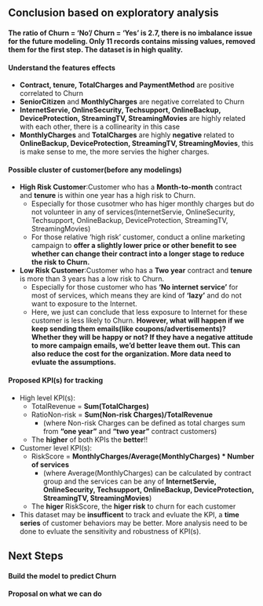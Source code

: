 
## Conclusion based on exploratory analysis
#### The ratio of Churn = 'No'/ Churn = 'Yes' is **2.7**, there is no imbalance issue for the future modeling. Only 11 records contains missing values, removed them for the first step. The dataset is in high quality.


#### Understand the features effects

  + **Contract, tenure, TotalCharges and PaymentMethod** are positive correlated to Churn
  + **SeniorCitizen** and **MonthlyCharges** are negative correlated to Churn 
  + **InternetServie, OnlineSecurity, Techsupport, OnlineBackup, DeviceProtection, StreamingTV, StreamingMovies** are highly related with each other, there is a collinearity in this case
  + **MonthlyCharges** and **TotalCharges** are highly **negative** related to **OnlineBackup, DeviceProtection, StreamingTV, StreamingMovies**, this is make sense to me, the more servies the higher charges.
  
#### Possible cluster of customer(before any modelings)
  + **High Risk Customer**:Customer who has a **Month-to-month** contract and **tenure** is within one year has a high risk to Churn. 
    - Especially for those cusotmer who has higer monthly charges but do not volunteer in any of services(InternetServie, OnlineSecurity, Techsupport, OnlineBackup, DeviceProtection, StreamingTV, StreamingMovies)
    - For those relative 'high risk' customer, conduct a online marketing campaign to **offer a slightly lower price or other benefit to see whether can change their contract into a longer stage to reduce the risk to Churn.**
    
  + **Low Risk Customer**:Customer who has a **Two year** contract and **tenure** is more than 3 years has a low risk to Churn.
    - Especially for those customer who has **'No internet service'** for most of services, which means they are kind of **'lazy'** and do not want to exposure to the Internet.
    - Here, we just can conclude that less exposure to Internet for these customer is less likely to Churn. **However, what will happen if we keep sending them emails(like coupons/advertisements)? Whether they will be happy or not? If they have a negative attitude to more campaign emails, we'd better leave them out. This can also reduce the cost for the organization. More data need to evluate the assumptions.**
    
#### Proposed KPI(s) for tracking

  
  + High level KPI(s):
    - TotalRevenue = **Sum(TotalCharges)**
    - RatioNon-risk = **Sum(Non-risk Charges)/TotalRevenue**
        + (where Non-risk Charges can be defined as total charges sum from **"one year"** and **"two year"** contract customers)
    - The **higher** of both KPIs the **better**!! 
  + Customer level KPI(s):
    - RiskScore = **MonthlyCharges/Average(MonthlyCharges) * Number of services**
        + (where Average(MonthlyCharges) can be calculated by contract group and the services can be any of **InternetServie, OnlineSecurity, Techsupport, OnlineBackup, DeviceProtection, StreamingTV, StreamingMovies**)
    - The **higer** RiskScore, the **higer risk** to churn for each customer
  + This dataset may be **insufficent** to track and evluate the KPI, a **time series** of customer behaviors may be better. More analysis need to be done to evluate the sensitivity and robustness of KPI(s).


## Next Steps

#### Build the model to predict Churn

#### Proposal on what we can do
